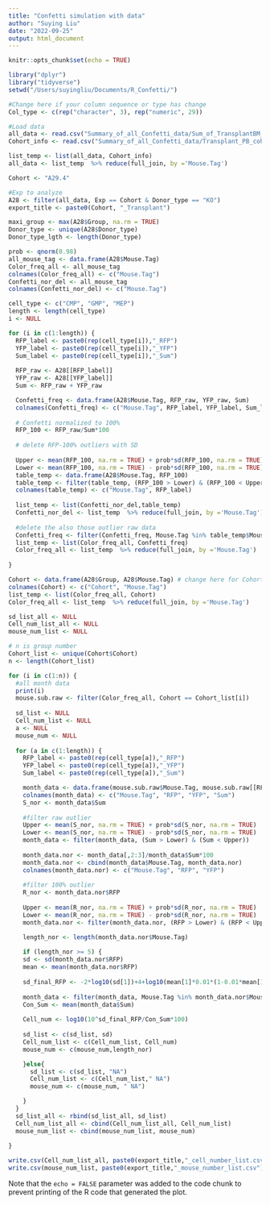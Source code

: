 ```yaml
---
title: "Confetti simulation with data"
author: "Suying Liu"
date: "2022-09-25"
output: html_document
---
```


```r
knitr::opts_chunk$set(echo = TRUE)

library("dplyr")
library("tidyverse")
setwd("/Users/suyingliu/Documents/R_Confetti/")
```

```r
#Change here if your column sequence or type has change
Col_type <- c(rep("character", 3), rep("numeric", 29))

#Load data
all_data <- read.csv("Summary_of_all_Confetti_data/Sum_of_TransplantBM_Prog.csv", stringsAsFactors=FALSE, header=TRUE, colClasses= Col_type)
Cohort_info <- read.csv("Summary_of_all_Confetti_data/Transplant_PB_cohort_information.csv", stringsAsFactors=FALSE, header=TRUE)

list_temp <- list(all_data, Cohort_info)
all_data <- list_temp  %>% reduce(full_join, by ='Mouse.Tag')

Cohort <- "A29.4"

#Exp to analyze
A28 <- filter(all_data, Exp == Cohort & Donor_type == "KO")
export_title <- paste0(Cohort, "_Transplant")

maxi_group <- max(A28$Group, na.rm = TRUE) 
Donor_type <- unique(A28$Donor_type)
Donor_type_lgth <- length(Donor_type)
```

```r
prob <- qnorm(0.98)
all_mouse_tag <- data.frame(A28$Mouse.Tag)
Color_freq_all <- all_mouse_tag
colnames(Color_freq_all) <- c("Mouse.Tag")
Confetti_nor_del <- all_mouse_tag
colnames(Confetti_nor_del) <- c("Mouse.Tag")

cell_type <- c("CMP", "GMP", "MEP")
length <- length(cell_type)
i <- NULL

for (i in c(1:length)) {
  RFP_label <- paste0(rep(cell_type[i]),"_RFP")
  YFP_label <- paste0(rep(cell_type[i]),"_YFP")
  Sum_label <- paste0(rep(cell_type[i]),"_Sum")
  
  RFP_raw <- A28[[RFP_label]]
  YFP_raw <- A28[[YFP_label]]
  Sum <- RFP_raw + YFP_raw

  Confetti_freq <- data.frame(A28$Mouse.Tag, RFP_raw, YFP_raw, Sum)  
  colnames(Confetti_freq) <- c("Mouse.Tag", RFP_label, YFP_label, Sum_label)
    
  # Confetti normalized to 100%
  RFP_100 <- RFP_raw/Sum*100
  
  # delete RFP-100% outliers with SD
  
  Upper <- mean(RFP_100, na.rm = TRUE) + prob*sd(RFP_100, na.rm = TRUE)
  Lower <- mean(RFP_100, na.rm = TRUE) - prob*sd(RFP_100, na.rm = TRUE)
  table_temp <- data.frame(A28$Mouse.Tag, RFP_100)
  table_temp <- filter(table_temp, (RFP_100 > Lower) & (RFP_100 < Upper))
  colnames(table_temp) <- c("Mouse.Tag", RFP_label)
  
  list_temp <- list(Confetti_nor_del,table_temp)
  Confetti_nor_del <- list_temp  %>% reduce(full_join, by ='Mouse.Tag')
  
  #delete the also those outlier raw data
  Confetti_freq <- filter(Confetti_freq, Mouse.Tag %in% table_temp$Mouse.Tag)
  list_temp <- list(Color_freq_all, Confetti_freq)
  Color_freq_all <- list_temp  %>% reduce(full_join, by ='Mouse.Tag')
  
}

Cohort <- data.frame(A28$Group, A28$Mouse.Tag) # change here for Cohort or Ana_Cohort
colnames(Cohort) <- c("Cohort", "Mouse.Tag")
list_temp <- list(Color_freq_all, Cohort)
Color_freq_all <- list_temp  %>% reduce(full_join, by ='Mouse.Tag')
```

```r
sd_list_all <- NULL
Cell_num_list_all <- NULL
mouse_num_list <- NULL

# n is group number
Cohort_list <- unique(Cohort$Cohort)
n <- length(Cohort_list)

for (i in c(1:n)) {
  #all month data
  print(i)
  mouse.sub.raw <- filter(Color_freq_all, Cohort == Cohort_list[i])
  
  sd_list <- NULL
  Cell_num_list <- NULL
  a <- NULL
  mouse_num <- NULL
 
  for (a in c(1:length)) {
    RFP_label <- paste0(rep(cell_type[a]),"_RFP")
    YFP_label <- paste0(rep(cell_type[a]),"_YFP")
    Sum_label <- paste0(rep(cell_type[a]),"_Sum")

    month_data <- data.frame(mouse.sub.raw$Mouse.Tag, mouse.sub.raw[[RFP_label]], mouse.sub.raw[[YFP_label]], mouse.sub.raw[[Sum_label]])
    colnames(month_data) <- c("Mouse.Tag", "RFP", "YFP", "Sum")
    S_nor <- month_data$Sum
    
    #filter raw outlier
    Upper <- mean(S_nor, na.rm = TRUE) + prob*sd(S_nor, na.rm = TRUE)
    Lower <- mean(S_nor, na.rm = TRUE) - prob*sd(S_nor, na.rm = TRUE)
    month_data <- filter(month_data, (Sum > Lower) & (Sum < Upper))
    
    month_data.nor <- month_data[,2:3]/month_data$Sum*100
    month_data.nor <- cbind(month_data$Mouse.Tag, month_data.nor)
    colnames(month_data.nor) <- c("Mouse.Tag", "RFP", "YFP")
    
    #filter 100% outlier
    R_nor <- month_data.nor$RFP
    
    Upper <- mean(R_nor, na.rm = TRUE) + prob*sd(R_nor, na.rm = TRUE)
    Lower <- mean(R_nor, na.rm = TRUE) - prob*sd(R_nor, na.rm = TRUE)
    month_data.nor <- filter(month_data.nor, (RFP > Lower) & (RFP < Upper))

    length_nor <- length(month_data.nor$Mouse.Tag)
    
    if (length_nor >= 5) {
    sd <- sd(month_data.nor$RFP)
    mean <- mean(month_data.nor$RFP)
    
    sd_final_RFP <- -2*log10(sd[1])+4+log10(mean[1]*0.01*(1-0.01*mean[1]))+0.722461462
    
    month_data <- filter(month_data, Mouse.Tag %in% month_data.nor$Mouse.Tag)
    Con_Sum <- mean(month_data$Sum)
    
    Cell_num <- log10(10^sd_final_RFP/Con_Sum*100)
    
    sd_list <- c(sd_list, sd)
    Cell_num_list <- c(Cell_num_list, Cell_num)
    mouse_num <- c(mouse_num,length_nor)

    }else{
      sd_list <- c(sd_list, "NA")
      Cell_num_list <- c(Cell_num_list," NA")
      mouse_num <- c(mouse_num, " NA")

    }
  }
  sd_list_all <- rbind(sd_list_all, sd_list)
  Cell_num_list_all <- cbind(Cell_num_list_all, Cell_num_list)
  mouse_num_list <- cbind(mouse_num_list, mouse_num)
    
}

write.csv(Cell_num_list_all, paste0(export_title,"_cell_number_list.csv"))
write.csv(mouse_num_list, paste0(export_title,"_mouse_number_list.csv"))

```
Note that the `echo = FALSE` parameter was added to the code chunk to prevent printing of the R code that generated the plot.
